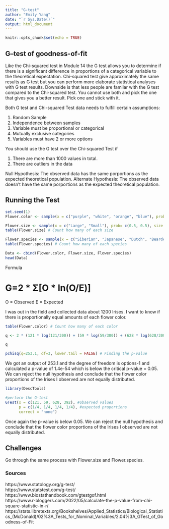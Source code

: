 ```yaml
---
title: "G-test"
author: "Emily Yang"
date: "`r Sys.Date()`"
output: html_document
---
```


```r
knitr::opts_chunk$set(echo = TRUE)
```

## G–test of goodness-of-fit

Like the Chi-squared test in Module 14 the G test allows you to determine if there is a significant difference in proportions of a categorical variable to the theoretical expectation. Chi-squared test give approximately the same results as G test but you can perform more elaborate statistical analyses with G test results. Downside is that less people are familar with the G test compared to the Chi-squared test. You cannot use both and pick the one that gives you a better result. Pick one and stick with it. 

Both G test and Chi-squared Test data needs to fulfill certain assumptions: 

1. Random Sample <br>
2. Independence between samples <br>
3. Variable must be proportional or categorical <br>
4. Mutually exclusive categories <br>
5. Variables must have 2 or more options <br>


You should use the G test over the Chi-squared Test if 

1. There are more than 1000 values in total.
2. There are outliers in the data

Null Hypothesis: The observed data has the same porportions as the expected theoretical population. 
Alternate Hypothesis: The observed data doesn't have the same porportions as the expected theoretical population. 

## Running the Test

``` r

set.seed(1)
Flower.color <- sample(x = c("purple", "white", "orange", "blue"), prob= c(.5, .35, 0.05, 0.1), size = 1200, replace = TRUE)

Flower.size <- sample(x = c("Large", "Small"), prob= c(0.5, 0.5), size = 1200, replace = TRUE)
table(Flower.size) # Count how many of each size

Flower.species <- sample(x = c("Siberian", "Japanese", "Dutch", "Bearded"), prob= c(.25, .25, 0.25, 0.25), size = 1200, replace = TRUE)
table(Flower.species) # Count how many of each species

Data <- cbind(Flower.color, Flower.size, Flower.species)
head(Data)
```
Formula <br>

# G=2 * Σ[O * ln(O/E)]

O = Observed
E = Expected

I was out in the field and collected data about 1200 Irises. I want to know if there is proportionally equal amounts of each flower color. 

```r

table(Flower.color) # Count how many of each color

q <- 2 * (121 * log(121/300)) + (59 * log(59/300)) + (628 * log(628/300)) + (392 * log(392/300))

q

pchisq(q=253.1, df=3, lower.tail = FALSE) # Finding the p-value
```
We got an output of 253.1 and the degree of freedom is options-1 and calculated a p-value of 1.4e-54 which is below the critical p-value = 0.05. We can reject the null hypothesis and conclude that the flower color proportions of the Irises I observed are not equally distributed. 

```r
library(DescTools)

#perform the G-test 
GTest(x = c(121, 59, 628, 392), #observed values
      p = c(1/4, 1/4, 1/4, 1/4), #expected proportions
      correct = "none") 

```

Once again the p-value is below 0.05. We can reject the null hypothesis and conclude that the flower color proportions of the Irises I observed are not equally distributed. 


## Challenges

Go through the same process with Flower.size and Flower.species.

### Sources
https://www.statology.org/g-test/ <br>
https://www.statstest.com/g-test/ <br>
https://www.biostathandbook.com/gtestgof.html <br>
https://www.r-bloggers.com/2022/05/calculate-the-p-value-from-chi-square-statistic-in-r/ <br>
https://stats.libretexts.org/Bookshelves/Applied_Statistics/Biological_Statistics_(McDonald)/02%3A_Tests_for_Nominal_Variables/2.04%3A_GTest_of_Goodness-of-Fit <br> <br>

